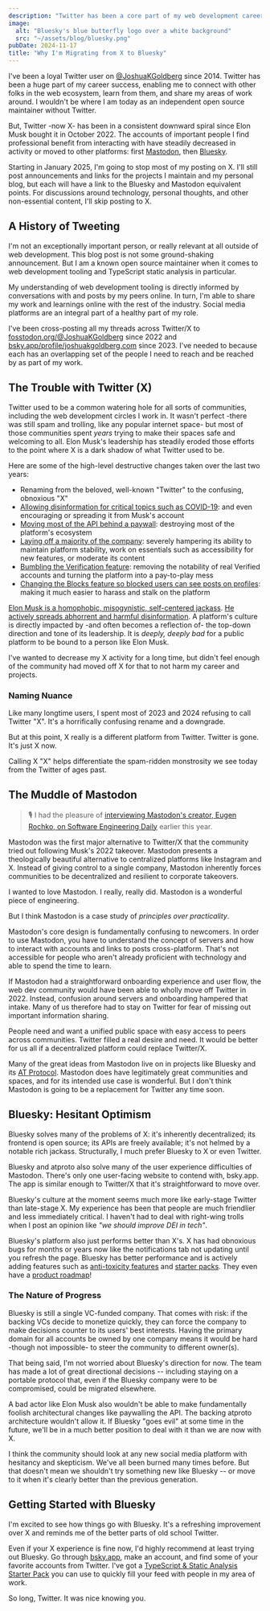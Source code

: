 ```yaml
---
description: "Twitter has been a core part of my web development career for over a decade. But Twitter's been replaced by the far inferior X. Here's why I'm finally ready to commit to Bluesky."
image:
  alt: "Bluesky's blue butterfly logo over a white background"
  src: "~/assets/blog/bluesky.png"
pubDate: 2024-11-17
title: "Why I'm Migrating from X to Bluesky"
---
```


I've been a loyal Twitter user on [@JoshuaKGoldberg](https://twitter.com/JoshuaKGoldberg) since 2014.
Twitter has been a huge part of my career success, enabling me to connect with other folks in the web ecosystem, learn from them, and share my areas of work around.
I wouldn't be where I am today as an independent open source maintainer without Twitter.

But, Twitter -now X- has been in a consistent downward spiral since Elon Musk bought it in October 2022.
The accounts of important people I find professional benefit from interacting with have steadily decreased in activity or moved to other platforms: first [Mastodon](https://mastodon.social), then [Bluesky](https://bsky.app).

Starting in January 2025, I'm going to stop most of my posting on X.
I'll still post announcements and links for the projects I maintain and my personal blog, but each will have a link to the Bluesky and Mastodon equivalent points.
For discussions around technology, personal thoughts, and other non-essential content, I'll skip posting to X.

## A History of Tweeting

I'm not an exceptionally important person, or really relevant at all outside of web development.
This blog post is not some ground-shaking announcement.
But I am a known open source maintainer when it comes to web development tooling and TypeScript static analysis in particular.

My understanding of web development tooling is directly informed by conversations with and posts by my peers online.
In turn, I'm able to share my work and learnings online with the rest of the industry.
Social media platforms are an integral part of a healthy part of my role.

I've been cross-posting all my threads across Twitter/X to [fosstodon.org/@JoshuaKGoldberg](https://fosstodon.org/@JoshuaKGoldberg) since 2022 and [bsky.app/profile/joshuakgoldberg.com](https://bsky.app/profile/joshuakgoldberg.com) since 2023.
I've needed to because each has an overlapping set of the people I need to reach and be reached by as part of my work.

## The Trouble with Twitter (X)

Twitter used to be a common watering hole for all sorts of communities, including the web development circles I work in.
It wasn't perfect -there was still spam and trolling, like any popular internet space- but most of those communities spent _years_ trying to make their spaces safe and welcoming to all.
Elon Musk's leadership has steadily eroded those efforts to the point where X is a dark shadow of what Twitter used to be.

Here are some of the high-level destructive changes taken over the last two years:

- Renaming from the beloved, well-known "Twitter" to the confusing, obnoxious "X"
- [Allowing disinformation for critical topics such as COVID-19](https://www.cnn.com/2022/11/29/tech/twitter-covid-misinformation-policy/index.html): and even encouraging or spreading it from Musk's account
- [Moving most of the API behind a paywall](https://www.theverge.com/2023/3/30/23662832/twitter-api-tiers-free-bot-novelty-accounts-basic-enterprice-monthly-price): destroying most of the platform's ecosystem
- [Laying off a majority of the company](https://apnews.com/article/elon-musk-twitter-inc-business-layoffs-c0334da78b3af9faf2f43cf3f6e52ffa): severely hampering its ability to maintain platform stability, work on essentials such as accessibility for new features, or moderate its content
- [Bumbling the Verification feature](https://en.wikipedia.org/wiki/Twitter_verification#Since_November_2022): removing the notability of real Verified accounts and turning the platform into a pay-to-play mess
- [Changing the Blocks feature so blocked users can see posts on profiles](https://www.msn.com/en-us/news/technology/x-updates-block-feature-letting-blocked-users-see-your-public-posts/ar-AA1tsoHz): making it much easier to harass and stalk on the platform

[Elon Musk is a homophobic, misogynistic, self-centered jackass](https://www.vanityfair.com/news/2022/04/elon-musk-twitter-terrible-things-hes-said-and-done).
[He actively spreads abhorrent and harmful disinformation](https://www.reuters.com/world/us/wrong-claims-by-musk-us-election-got-2-billion-views-x-2024-report-says-2024-11-04).
A platform's culture is directly impacted by -and often becomes a reflection of- the top-down direction and tone of its leadership.
It is _deeply, deeply bad_ for a public platform to be bound to a person like Elon Musk.

I've wanted to decrease my X activity for a long time, but didn't feel enough of the community had moved off X for that to not harm my career and projects.

### Naming Nuance

Like many longtime users, I spent most of 2023 and 2024 refusing to call Twitter "X".
It's a horrifically confusing rename and a downgrade.

But at this point, X really is a different platform from Twitter.
Twitter is gone.
It's just X now.

Calling X "X" helps differentiate the spam-ridden monstrosity we see today from the Twitter of ages past.

## The Muddle of Mastodon

> 🎙️ I had the pleasure of [interviewing Mastodon's creator, Eugen Rochko, on Software Engineering Daily](https://softwareengineeringdaily.com/2024/01/31/mastodon-with-eugen-rochko) earlier this year.

Mastodon was the first major alternative to Twitter/X that the community tried out following Musk's 2022 takeover.
Mastodon presents a theologically beautiful alternative to centralized platforms like Instagram and X.
Instead of giving control to a single company, Mastodon inherently forces communities to be decentralized and resilient to corporate takeovers.

I wanted to love Mastodon.
I really, really did.
Mastodon is a wonderful piece of engineering.

But I think Mastodon is a case study of _principles over practicality_.

Mastodon's core design is fundamentally confusing to newcomers.
In order to use Mastodon, you have to understand the concept of servers and how to interact with accounts and links to posts cross-platform.
That's not accessible for people who aren't already proficient with technology and able to spend the time to learn.

If Mastodon had a straightforward onboarding experience and user flow, the web dev community would have been able to wholly move off Twitter in 2022.
Instead, confusion around servers and onboarding hampered that intake.
Many of us therefore had to stay on Twitter for fear of missing out important information sharing.

People need and want a unified public space with easy access to peers across communities.
Twitter filled a real desire and need.
It would be better for us all if a decentralized platform could replace Twitter/X.

Many of the great ideas from Mastodon live on in projects like Bluesky and its [AT Protocol](https://en.wikipedia.org/wiki/AT_Protocol).
Mastodon does have legitimately great communities and spaces, and for its intended use case is wonderful.
But I don't think Mastodon is going to be a replacement for Twitter any time soon.

## Bluesky: Hesitant Optimism

Bluesky solves many of the problems of X: it's inherently decentralized; its frontend is open source; its APIs are freely available; it's not helmed by a notable rich jackass.
Structurally, I much prefer Bluesky to X or even Twitter.

Bluesky and atproto also solve many of the user experience difficulties of Mastodon.
There's only one user-facing website to contend with, bsky.app.
The app is similar enough to Twitter/X that it's straightforward to move over.

Bluesky's culture at the moment seems much more like early-stage Twitter than late-stage X.
My experience has been that people are much friendlier and less immediately critical.
I haven't had to deal with right-wing trolls when I post an opinion like _"we should improve DEI in tech"_.

Bluesky's platform also just performs better than X's.
X has had obnoxious bugs for months or years now like the notifications tab not updating until you refresh the page.
Bluesky has better performance and is actively adding features such as [anti-toxicity features](https://bsky.social/about/blog/08-28-2024-anti-toxicity-features) and [starter packs](https://bsky.social/about/blog/06-26-2024-starter-packs).
They even have a [product roadmap](https://bsky.social/about/blog/05-07-2024-product-roadmap)!

### The Nature of Progress

Bluesky is still a single VC-funded company.
That comes with risk: if the backing VCs decide to monetize quickly, they can force the company to make decisions counter to its users' best interests.
Having the primary domain for all accounts be owned by one company means it would be hard -though not impossible- to steer the community to different owner(s).

That being said, I'm not worried about Bluesky's direction for now.
The team has made a lot of great directional decisions -- including staying on a portable protocol that, even if the Bluesky company were to be compromised, could be migrated elsewhere.

A bad actor like Elon Musk also wouldn't be able to make fundamentally foolish architectural changes like paywalling the API.
The backing atproto architecture wouldn't allow it.
If Bluesky "goes evil" at some time in the future, we'll be in a much better position to deal with it than we are now with X.

I think the community should look at any new social media platform with hesitancy and skepticism.
We've all been burned many times before.
But that doesn't mean we shouldn't try something new like Bluesky -- or move to it when it's clearly better than the previous generation.

## Getting Started with Bluesky

I'm excited to see how things go with Bluesky.
It's a refreshing improvement over X and reminds me of the better parts of old school Twitter.

Even if your X experience is fine now, I'd highly recommend at least trying out Bluesky.
Go through [bsky.app](https://bsky.app), make an account, and find some of your favorite accounts from Twitter.
I've got a [TypeScript & Static Analysis Starter Pack](https://bsky.app/starter-pack/joshuakgoldberg.com/3la7gv7wa4722) you can use to quickly fill your feed with people in my area of work.

So long, Twitter.
It was nice knowing you.
